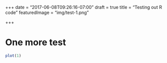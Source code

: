 +++
date = "2017-06-08T09:26:16-07:00"
draft = true
title = "Testing out R code"
featuredImage = "img/test-1.png"

+++

# One more test

```r
plot(1)

```

